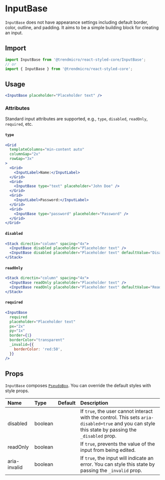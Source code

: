 # InputBase

`InputBase` does not have appearance settings including default border, color, outline, and padding. It aims to be a simple building block for creating an input.

## Import

```js
import InputBase from '@trendmicro/react-styled-core/InputBase';
// or
import { InputBase } from '@trendmicro/react-styled-core';
```

## Usage

```jsx
<InputBase placeholder="Placeholder text" />
```

### Attributes

Standard input attributes are supported, e.g., `type`, `disabled`, `readOnly`, `required`, etc.

#### `type`

```jsx
<Grid
  templateColumns="min-content auto"
  columnGap="2x"
  rowGap="3x"
>
  <Grid>
    <InputLabel>Name:</InputLabel>
  </Grid>
  <Grid>
    <InputBase type="text" placeholder="John Doe" />
  </Grid>
  <Grid>
    <InputLabel>Password:</InputLabel>
  </Grid>
  <Grid>
    <InputBase type="password" placeholder="Password" />
  </Grid>
</Grid>
```

#### `disabled`

```jsx
<Stack directin="column" spacing="4x">
  <InputBase disabled placeholder="Placeholder text" />
  <InputBase disabled placeholder="Placeholder text" defaultValue="Disabled" />
</Stack>
```

#### `readOnly`

```jsx
<Stack directin="column" spacing="4x">
  <InputBase readOnly placeholder="Placeholder text" />
  <InputBase readOnly placeholder="Placeholder text" defaultValue="Read-only" />
</Stack>
```

#### `required`

```jsx
<InputBase
  required
  placeholder="Placeholder text"
  px="2x"
  py="1x"
  border={1}
  borderColor="transparent"
  _invalid={{
    borderColor: 'red:50',
  }}
/>
```

## Props

`InputBase` composes [`PseudoBox`](./pseudobox). You can override the default styles with style props.

| Name | Type | Default | Description |
| :--- | :--- | :------ | :---------- |
| disabled | boolean | | If `true`, the user cannot interact with the control. This sets `aria-disabled=true` and you can style this state by passing the `_disabled` prop. |
| readOnly | boolean | | If `true`, prevents the value of the input from being edited. |
| aria-invalid | boolean | | If `true`, the input will indicate an error. You can style this state by passing the `_invalid` prop. |
